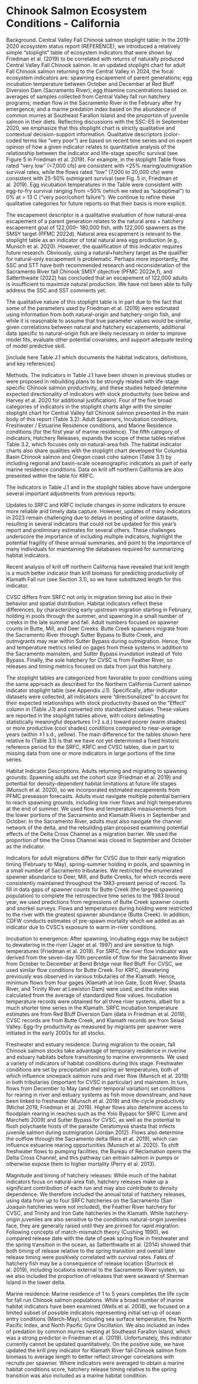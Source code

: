 # Chinook Salmon Ecosystem Conditions - California

Background. Central Valley Fall Chinook salmon stoplight table: In the 2019-2020 ecosystem status report (REFERENCE), we introduced a relatively simple “stoplight” table of ecosystem indicators that were shown by Friedman et al. (2019) to be correlated with returns of naturally produced Central Valley Fall Chinook salmon. In an updated stoplight chart for adult Fall Chinook salmon returning to the Central Valley in 2024, the focal ecosystem indicators are: spawning escapement of parent generations; egg incubation temperature between October and December at Red Bluff Diversion Dam (Sacramento River); egg thiamine concentrations based on averages of samples collected from Central Valley fall run hatchery programs; median flow in the Sacramento River in the February after fry emergence; and a marine predation index based on the abundance of common murres at Southeast Farallon Island and the proportion of juvenile salmon in their diets. Reflecting discussions with the SSC-ES in September 2020, we emphasize that this stoplight chart is strictly qualitative and contextual decision-support information. Qualitative descriptors (color-coded terms like “very poor”) are based on recent time series and on expert opinion of how a given indicator relates to quantitative analysis of the relationship between the indicator and life-stage specific survival (see Figure 5 in Friedman et al. 2019). For example, in the stoplight Table flows rated "very low" (\<7,000 cfs) are consistent with \<25% rearing/outmigration survival rates, while the flows rated “low” (7,000 to 20,000 cfs) were consistent with 25-50% outmigrant survival (see Fig. 5 in, Friedman et al. 2019). Egg incubation temperatures in the Table were consistent with egg-to-fry survival ranging from \~50% (which we rated as “suboptimal”) to 0% at \> 13 C (“very poor/cohort failure”). We continue to refine these qualitative categories for future reports so that their basis is more explicit.

The escapement descriptor is a qualitative evaluation of how natural-area escapement of a parent generation relates to the natural area + hatchery escapement goal of 122,000– 180,000 fish, with 122,000 spawners as the SMSY target (PFMC 2022d). Natural area escapement is relevant to the stoplight table as an indicator of total natural area egg production (e.g., Munsch et al. 2020). However, the qualification of this indicator requires future research. Obviously, using a natural+hatchery target as the qualifier for natural-only escapement is problematic. Perhaps more importantly, the SSC and STT have both recommended research and reconsideration of the Sacramento River fall Chinook SMSY objective (PFMC 2022e,f), and Satterthwaite (2022) has concluded that an escapement of 122,000 adults is insufficient to maximize natural production. We have not been able to fully address the SSC and SST comments yet.

The qualitative nature of this stoplight table is in part due to the fact that some of the parameters used by Friedman et al. (2019) were estimated using information from both natural-origin and hatchery-origin fish, and while it is reasonable to assume that true parameter values would be similar, given correlations between natural and hatchery escapements, additional data specific to natural-origin fish are likely necessary in order to improve model fits, evaluate other potential covariates, and support adequate testing of model predictive skill.

\[include here Table J.1 which documents the habitat indicators, definitions, and key references\]

Methods. The indicators in Table J.1 have been shown in previous studies or were proposed in rebuilding plans to be strongly related with life-stage specific Chinook salmon productivity, and these studies helped determine expected directionality of indicators with stock productivity (see below and Harvey et al. 2020 for additional justification). Four of the five broad categories of indicators in the stoplight charts align with the simpler stoplight chart for Central Valley fall Chinook salmon presented in the main body of this report (Table 3.2): Adult Spawners, Incubation conditions, Freshwater / Estuarine Residence conditions, and Marine Residence conditions (for the first year of marine residence). The fifth category of indicators, Hatchery Releases, expands the scope of these tables relative Table 3.2, which focuses only on natural-area fish. The habitat indicator charts also share qualities with the stoplight chart developed for Columbia Basin Chinook salmon and Oregon coast coho salmon (Table 3.1) by including regional and basin-scale oceanographic indicators as part of early marine residence conditions. Data on krill off northern California are also presented within the table for KRFC.

The indicators in Table J.1 and in the stoplight tables above have undergone several important adjustments from previous reports:

Updates to SRFC and KRFC include changes in some indicators to ensure more reliable and timely data capture. However, updates of many indicators in 2023 remain challenging due to delays in posting of online datasets, resulting in several indicators that could not be updated for this year’s report and preliminary estimates for several others. These challenges underscore the importance of including multiple indicators, highlight the potential fragility of these annual summaries, and point to the importance of many individuals for maintaining the databases required for summarizing habitat indicators.

Recent analysis of krill off northern California have revealed that krill length is a much better indicator than krill biomass for predicting productivity of Klamath Fall run (see Section 3.1), so we have substituted length for this indicator.

CVSC differs from SRFC not only in migration timing but also in their behavior and spatial distribution. Habitat indicators reflect these differences, by characterizing early upstream migration starting in February, holding in pools through the summer, and spawning in a small number of creeks in the late summer and fall. Adult numbers focused on spawner counts in Butte, Mill, and Deer Creeks. Butte Creek spawners migrate from the Sacramento River through Sutter Bypass to Butte Creek, and outmigrants may rear within Sutter Bypass during outmigration. Hence, flow and temperature metrics relied on gages from these systems in addition to the Sacramento mainstem, and Sutter Bypass inundation instead of Yolo Bypass. Finally, the sole hatchery for CVSC is from Feather River, so releases and timing metrics focused on data from just this hatchery.

The stoplight tables are categorized from favorable to poor conditions using the same approach as described for the Northern California Current salmon indicator stoplight table (see Appendix J.1). Specifically, after indicator datasets were collected, all indicators were “directionalized” to account for their expected relationships with stock productivity (based on the “Effect” column in (Table J.1) and converted into standardized values. These values are reported in the stoplight tables above, with colors delineating statistically meaningful departures (\>2 s.d.) toward poorer (warm shades) or more productive (cool shades) conditions compared to near-average years (within ±1 s.d., yellow). The main difference for the tables shown here relative to (Table 3.1) is that we have not yet determined a fixed historic reference period for the SRFC, KRFC and CVSC tables, due in part to missing data from one or more indicators in large portions of the time series.

Habitat Indicator Descriptions. Adults returning and migrating to spawning grounds: Spawning adults set the cohort size (Friedman et al. 2019) and potential for density-dependent habitat limitations at future life stages (Munsch et al. 2020), so we incorporated estimated escapements from PFMC preseason forecasts. Adults must navigate multiple potential barriers to reach spawning grounds, including low river flows and high temperatures at the end of summer. We used flow and temperature measurements from the lower portions of the Sacramento and Klamath Rivers in September and October. In the Sacramento River, adults must also navigate the channel network of the delta, and the rebuilding plan proposed examining potential effects of the Delta Cross Channel as a migration barrier. We used the proportion of time the Cross Channel was closed in September and October as the indicator.

Indicators for adult migrations differ for CVSC due to their early migration timing (February to May), spring-summer holding in pools, and spawning in a small number of Sacramento tributaries. We restricted the enumerated spawner abundance to Deer, Mill, and Butte Creeks, for which records were consistently maintained throughout the 1983-present period of record. To fill in data gaps of spawner counts for Butte Creek (the largest spawning population) to complete the retrospective time series to the 1983 brood year, we used predictions from regressions of Butte Creek spawner counts and snorkel surveys. Flows and temperatures during holding were restricted to the river with the greatest spawner abundance (Butte Creek). In addition, CDFW conducts estimates of pre-spawn mortality which we added as an indicator due to CVSC’s exposure to warm in-river conditions.

Incubation to emergence: After spawning, incubating eggs may be subject to dewatering in the river (Jager et al. 1997) and are sensitive to high temperatures (Friedman et al. 2019). For SRFC, the river flow indicator was derived from the seven-day 10th percentile of flow for the Sacramento River from October to December at Bend Bridge near Red Bluff. For CVSC, we used similar flow conditions for Butte Creek. For KRFC, dewatering previously was observed in various tributaries of the Klamath. Hence, minimum flows from four gages (Klamath at Iron Gate, Scott River, Shasta River, and Trinity River at Lewiston Dam) were used, and the index was calculated from the average of standardized flow values. Incubation temperature records were obtained for all three river systems, albeit for a much shorter time series in the Klamath. SRFC incubation temperature estimates are from Red Bluff Diversion Dam (data in Friedman et al. 2019), CVSC records are from Butte Creek, and Klamath records are from Seiad Valley. Egg-fry productivity as measured by migrants per spawner were initiated in the early 2000s for all stocks.

Freshwater and estuary residence: During migration to the ocean, fall Chinook salmon stocks take advantage of temporary residence in riverine and estuary habitats before transitioning to marine environments. We used a variety of indicators of habitat conditions during this stage. Freshwater conditions are set by precipitation and spring air temperatures, both of which influence snowpack salmon runs and river flow (Munsch et al. 2019) in both tributaries (important for CVSC in particular) and mainstem. In turn, flows from December to May (and their temporal variation) set conditions for rearing in river and estuary systems as fish move downstream, and have been linked to freshwater (Munsch et al. 2019) and life-cycle productivity (Michel 2019, Friedman et al. 2019). Higher flows also determine access to floodplain rearing in reaches such as the Yolo Bypass for SRFC (Limm and Marchetti 2009) and Sutter Bypass for CVSC, as well as the potential to flush polychaete hosts of the parasite Ceratomyxa shasta that infects juvenile salmon during outmigration (Jordan 2012). Flows also determine the outflow through the Sacramento delta (Reis et al. 2019), which can influence estuarine rearing opportunities (Munsch et al. 2020). To shift freshwater flows to pumping facilities, the Bureau of Reclamation opens the Delta Cross Channel, and this pathway can entrain salmon in pumps or otherwise expose them to higher mortality (Perry et al. 2013).

Magnitude and timing of hatchery releases: While much of the habitat indicators focus on natural-area fish, hatchery releases make up a significant contribution of each run and may also contribute to density dependence. We therefore included the annual total of hatchery releases, using data from up to four SRFC hatcheries on the Sacramento (San Joaquin hatcheries were not included), the Feather River hatchery for CVSC, and Trinity and Iron Gate hatcheries in the Klamath. While hatchery-origin juveniles are also sensitive to the conditions natural-origin juveniles face, they are generally raised until they are primed for rapid migration. Following concepts of match-mismatch theory (Cushing 1990), we compared release date with the date of peak spring flow in freshwater and the spring transition in the ocean, as Satterthwaite et al. (2014) showed that both timing of release relative to the spring transition and overall later release timing were positively correlated with survival rates. Fates of hatchery fish may be a consequence of release location (Sturrock et al. 2019), including locations external to the Sacramento River system, so we also included the proportion of releases that were seaward of Sherman Island in the lower delta.

Marine residence: Marine residence of 1 to 5 years completes the life cycle for fall run Chinook salmon populations. While a broad number of marine habitat indicators have been examined (Wells et al. 2008), we focused on a limited subset of possible indicators representing initial set-up of ocean entry conditions (March-May), including sea surface temperature, the North Pacific Index, and North Pacific Gyre Oscillation. We also included an index of predation by common murres nesting at Southeast Farallon Island, which was a strong predictor in Friedman et al. (2019). Unfortunately, this indicator currently cannot be updated quantitatively. On the positive side, we have updated the krill prey indicator for Klamath River fall Chinook salmon from biomass to average length to better reflect stronger correlations with recruits per spawner. Where indicators were averaged to obtain a marine habitat conditions score, hatchery release timing relative to the spring transition was also included as a marine habitat condition.
